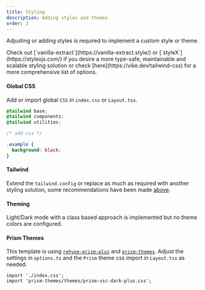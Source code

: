 ```yaml
---
title: Styling
description: Adding styles and themes
order: 3
---
```


Adjusting or adding styles is required to implement a custom style or theme.

<Info>
  Check out [`vanilla-extract`](https://vanilla-extract.style/) or
  [`styleX`](https://stylexjs.com/) if you desire a more type-safe, maintainable
  and scalable styling solution or check [here](https://vike.dev/tailwind-css)
  for a more comprehensive list of options.
</Info>

#### Global CSS

Add or import global `CSS` in `index.css` or `Layout.tsx`.

```css {7,8,9} showLineNumbers
@tailwind base;
@tailwind components;
@tailwind utilities;

/* add css */

.example {
  background: black;
}
```

#### Tailwind

Extend the `tailwind.config` or replace as much as required with another styling solution, some recommendations have been made [above](#styling).

#### Theming

Light/Dark mode with a class based approach is implemented but no theme colors are configured.

#### Prism Themes

This template is using [`rehype-prism-plus`](https://www.npmjs.com/package/rehype-prism-plus) and [`prism-themes`](https://github.com/PrismJS/prism-themes).
Adjust the settings in `options.ts` and the `Prism` theme css import in `Layout.tsx` as needed.

```
import './index.css';
import 'prism-themes/themes/prism-vsc-dark-plus.css';
```
